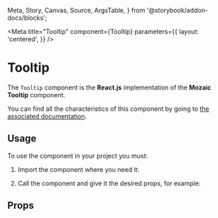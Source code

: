   Meta,
  Story,
  Canvas,
  Source,
  ArgsTable,
} from '@storybook/addon-docs/blocks';

<Meta title="Tooltip" component={Tooltip} parameters={{
    layout: 'centered',
  }} />

# Tooltip

The `Tooltip` component is the **React.js** implementation of the **Mozaic Tooltip** component.

You can find all the characteristics of this component by going to [the associated documentation](https://mozaic.adeo.cloud/Components/Tooltip/).

## Usage

To use the component in your project you must:

1. Import the component where you need it:

<Source
  language="javascript"
  code="import { Tooltip } from 'bigfish-wms--mozaic-react';"
/>

2. Call the component and give it the desired props, for example:

<Canvas withSource="open">
  <Story id="tooltip--top" />
</Canvas>

## Props

<ArgsTable of={Tooltip} />
